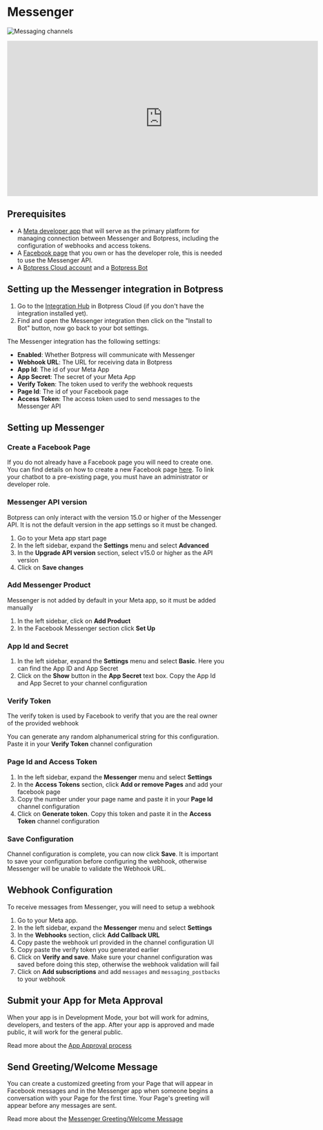 # Messenger

![Messaging channels](/docs/content/messenger-banner.png)

<iframe
  data-youtube-iframe
  width="720"
  height="360"
  src="https://www.youtube.com/embed/pOIrLMpZZqc"
  title="YouTube video player"
  frameborder="0"
  allow="accelerometer; autoplay; clipboard-write; encrypted-media; gyroscope; picture-in-picture; web-share"
  allowfullscreen
></iframe>

## Prerequisites

- A [Meta developer app](https://developers.facebook.com/apps/create/) that will serve as the primary platform for managing connection between Messenger and Botpress, including the configuration of webhooks and access tokens.
- A [Facebook page](https://www.facebook.com/pages/create/) that you own or has the developer role, this is needed to use the Messenger API.
- A [Botpress Cloud account](https://sso.botpress.cloud) and a [Botpress Bot](https://botpress.com/docs/cloud/getting-started/create-and-publish-your-chatbot/)

## Setting up the Messenger integration in Botpress

1. Go to the [Integration Hub](https://app.botpress.cloud/hub) in Botpress Cloud (if you don't have the integration installed yet).
2. Find and open the Messenger integration then click on the "Install to Bot" button, now go back to your bot settings.

The Messenger integration has the following settings:

- **Enabled**: Whether Botpress will communicate with Messenger
- **Webhook URL**: The URL for receiving data in Botpress
- **App Id**: The id of your Meta App
- **App Secret**: The secret of your Meta App
- **Verify Token**: The token used to verify the webhook requests
- **Page Id**: The id of your Facebook page
- **Access Token**: The access token used to send messages to the Messenger API

## Setting up Messenger

### Create a Facebook Page

If you do not already have a Facebook page you will need to create one. You can find details on how to create a new Facebook page [here](https://www.facebook.com/pages/create/). To link your chatbot to a pre-existing page, you must have an administrator or developer role.

### Messenger API version

Botpress can only interact with the version 15.0 or higher of the Messenger API. It is not the default version in the app settings so it must be changed.

1. Go to your Meta app start page
1. In the left sidebar, expand the **Settings** menu and select **Advanced**
1. In the **Upgrade API version** section, select v15.0 or higher as the API version
1. Click on **Save changes**

### Add Messenger Product

Messenger is not added by default in your Meta app, so it must be added manually

1. In the left sidebar, click on **Add Product**
1. In the Facebook Messenger section click **Set Up**

### App Id and Secret

1. In the left sidebar, expand the **Settings** menu and select **Basic**. Here you can find the App ID and App Secret
1. Click on the **Show** button in the **App Secret** text box. Copy the App Id and App Secret to your channel configuration

### Verify Token

The verify token is used by Facebook to verify that you are the real owner of the provided webhook

You can generate any random alphanumerical string for this configuration. Paste it in your **Verify Token** channel configuration

### Page Id and Access Token

1. In the left sidebar, expand the **Messenger** menu and select **Settings**
1. In the **Access Tokens** section, click **Add or remove Pages** and add your facebook page
1. Copy the number under your page name and paste it in your **Page Id** channel configuration
1. Click on **Generate token**. Copy this token and paste it in the **Access Token** channel configuration

### Save Configuration

Channel configuration is complete, you can now click **Save**. It is important to save your configuration before configuring the webhook, otherwise Messenger will be unable to validate the Webhook URL.

## Webhook Configuration

To receive messages from Messenger, you will need to setup a webhook

1. Go to your Meta app.
1. In the left sidebar, expand the **Messenger** menu and select **Settings**
1. In the **Webhooks** section, click **Add Callback URL**
1. Copy paste the webhook url provided in the channel configuration UI
1. Copy paste the verify token you generated earlier
1. Click on **Verify and save**. Make sure your channel configuration was saved before doing this step, otherwise the webhook validation will fail
1. Click on **Add subscriptions** and add `messages` and `messaging_postbacks` to your webhook

## Submit your App for Meta Approval

When your app is in Development Mode, your bot will work for admins, developers, and testers of the app. After your app is approved and made public, it will work for the general public.

Read more about the [App Approval process](https://github.com/microsoft/botframework-sdk/issues/1465)

## Send Greeting/Welcome Message

You can create a customized greeting from your Page that will appear in Facebook messages and in the Messenger app when someone begins a conversation with your Page for the first time. Your Page's greeting will appear before any messages are sent.

Read more about the [Messenger Greeting/Welcome Message](https://www.facebook.com/help/1698046970464236)
